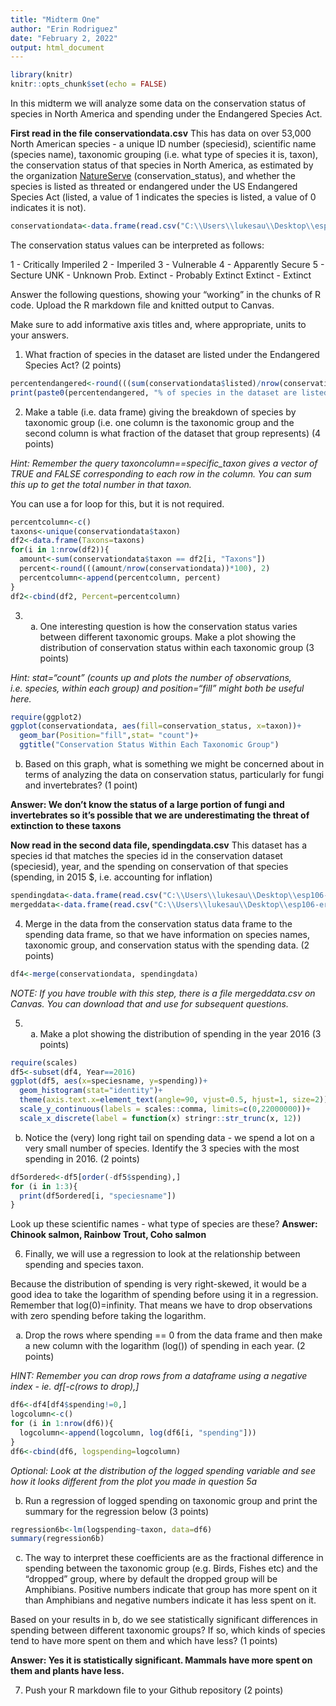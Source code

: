 ```yaml
---
title: "Midterm One"
author: "Erin Rodriguez"
date: "February 2, 2022"
output: html_document
---
```


```r
library(knitr)
knitr::opts_chunk$set(echo = FALSE)
```
In this midterm we will analyze some data on the conservation status of species in North America and spending under the Endangered Species Act. 

**First read in the file conservationdata.csv**
This has data on over 53,000 North American species - a unique ID number (speciesid), scientific name (species name), taxonomic grouping (i.e. what type of species it is, taxon), the conservation status of that species in North America, as estimated by the organization [NatureServe](https://www.natureserve.org/conservation-tools/conservation-rank-calculator) (conservation_status), and whether the species is listed as threated or endangered under the US Endangered Species Act (listed, a value of 1 indicates the species is listed, a value of 0 indicates it is not).

```r
conservationdata<-data.frame(read.csv("C:\\Users\\lukesau\\Desktop\\esp106-erin_rodriguez\\Midterm 1\\conservationdata.csv"))
```
The conservation status values can be interpreted as follows:

1 - Critically Imperiled
2 - Imperiled
3 - Vulnerable
4 - Apparently Secure
5 - Secture
UNK - Unknown
Prob. Extinct - Probably Extinct
Extinct - Extinct

Answer the following questions, showing your "working" in the chunks of R code. Upload the R markdown file and knitted output to Canvas. 

Make sure to add informative axis titles and, where appropriate, units to your answers.

1. What fraction of species in the dataset are listed under the Endangered Species Act? (2 points)
```r
percentendangered<-round(((sum(conservationdata$listed)/nrow(conservationdata))*100), 2)
print(paste0(percentendangered, "% of species in the dataset are listed under the Endangered Species Act"))
```
2. Make a table (i.e. data frame) giving the breakdown of species by taxonomic group (i.e. one column is the taxonomic group and the second column is what fraction of the dataset that group represents) (4 points)

*Hint: Remember the query taxoncolumn==specific_taxon gives a vector of TRUE and FALSE corresponding to each row in the column. You can sum this up to get the total number in that taxon.* 

You can use a for loop for this, but it is not required. 
```r
percentcolumn<-c()
taxons<-unique(conservationdata$taxon)
df2<-data.frame(Taxons=taxons)
for(i in 1:nrow(df2)){
  amount<-sum(conservationdata$taxon == df2[i, "Taxons"])
  percent<-round(((amount/nrow(conservationdata))*100), 2)
  percentcolumn<-append(percentcolumn, percent)
}
df2<-cbind(df2, Percent=percentcolumn)

```

3. a) One interesting question is how the conservation status varies between different taxonomic groups. Make a plot showing the distribution of conservation status within each taxonomic group (3 points)

*Hint: stat="count" (counts up and plots the number of observations, i.e. species, within each group) and position="fill" might both be useful here.* 
```r
require(ggplot2)
ggplot(conservationdata, aes(fill=conservation_status, x=taxon))+
  geom_bar(Position="fill",stat= "count")+
  ggtitle("Conservation Status Within Each Taxonomic Group")
```

b) Based on this graph, what is something we might be concerned about in terms of analyzing the data on conservation status, particularly for fungi and invertebrates? (1 point)

**Answer: We don't know the status of a large portion of fungi and invertebrates so it's possible that we are underestimating the threat of extinction to these taxons** 


**Now read in the second data file, spendingdata.csv**
This dataset has a species id that matches the species id in the conservation dataset (speciesid), year, and the spending on conservation of that species (spending, in 2015 $, i.e. accounting for inflation)
```r
spendingdata<-data.frame(read.csv("C:\\Users\\lukesau\\Desktop\\esp106-erin_rodriguez\\Midterm 1\\spendingdata.csv"))
mergeddata<-data.frame(read.csv("C:\\Users\\lukesau\\Desktop\\esp106-erin_rodriguez\\Midterm 1\\mergeddata.csv"))
```

4. Merge in the data from the conservation status data frame to the spending data frame, so that we have information on species names, taxonomic group, and conservation status with the spending data. (2 points)

```r
df4<-merge(conservationdata, spendingdata)

```

*NOTE: If you have trouble with this step, there is a file mergeddata.csv on Canvas. You can download that and use for subsequent questions.* 

5. a) Make a plot showing the distribution of spending in the year 2016 (3 points)
```r
require(scales)
df5<-subset(df4, Year==2016)
ggplot(df5, aes(x=speciesname, y=spending))+
  geom_histogram(stat="identity")+
  theme(axis.text.x=element_text(angle=90, vjust=0.5, hjust=1, size=2))+
  scale_y_continuous(labels = scales::comma, limits=c(0,22000000))+
  scale_x_discrete(label = function(x) stringr::str_trunc(x, 12))
```


b) Notice the (very) long right tail on spending data - we spend a lot on a very small number of species. Identify the 3 species with the most spending in 2016. (2 points)
```r
df5ordered<-df5[order(-df5$spending),]
for (i in 1:3){
  print(df5ordered[i, "speciesname"])
}
```

Look up these scientific names - what type of species are these?
**Answer: Chinook salmon, Rainbow Trout, Coho salmon** 

6. Finally, we will use a regression to look at the relationship between spending and species taxon.

Because the distribution of spending is very right-skewed, it would be a good idea to take the logarithm of spending before using it in a regression. 
Remember that log(0)=infinity. That means we have to drop observations with zero spending before taking the logarithm.

a) Drop the rows where spending == 0 from the data frame and then make a new column with the logarithm (log()) of spending in each year. (2 points)

*HINT: Remember you can drop rows from a dataframe using a negative index - ie. df[-c(rows to drop),]*
```r
df6<-df4[df4$spending!=0,]
logcolumn<-c()
for (i in 1:nrow(df6)){
  logcolumn<-append(logcolumn, log(df6[i, "spending"]))
}
df6<-cbind(df6, logspending=logcolumn)
```


*Optional: Look at the distribution of the logged spending variable and see how it looks different from the plot you made in question 5a*

b) Run a regression of logged spending on taxonomic group and print the summary for the regression below (3 points)
```r
regression6b<-lm(logspending~taxon, data=df6)
summary(regression6b)
```

c) The way to interpret these coefficients are as the fractional difference in spending between the taxonomic group (e.g. Birds, Fishes etc) and the "dropped" group, where by default the dropped group will be Amphibians. Positive numbers indicate that group has more spent on it than Amphibians and negative numbers indicate it has less spent on it. 

Based on your results in b, do we see statistically significant differences in spending between different taxonomic groups? If so, which kinds of species tend to have more spent on them and which have less? (1 points)

**Answer: Yes it is statistically significant. Mammals have more spent on them and plants have less.** 

7. Push your R markdown file to your Github repository (2 points)
